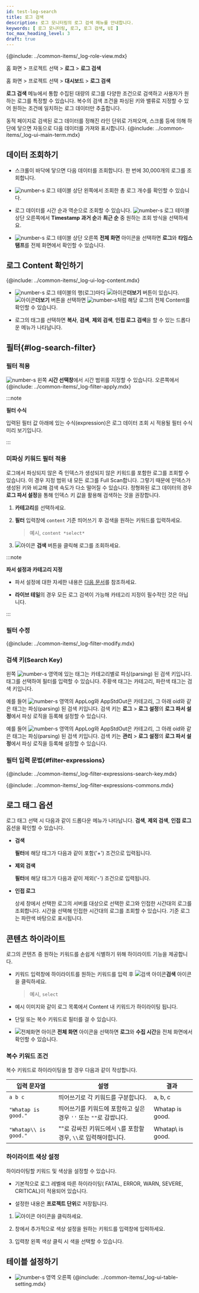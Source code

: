 ```yaml
---
id: test-log-search
title: 로그 검색
description: 로그 모니터링의 로그 검색 메뉴를 안내합니다.
keywords: [ 로그 모니터링, 로그, 로그 검색, UI ]
toc_max_heading_level: 3
draft: true
---
```


{@include: ../common-items/_log-role-view.mdx}

<Xclude product='aws-log'>

홈 화면 > 프로젝트 선택 > **로그** > **로그 검색**

</Xclude>

<InDoc product='aws-log'>

홈 화면 > 프로젝트 선택 > **대시보드** > **로그 검색**

</InDoc>

**로그 검색** 메뉴에서 통합 수집된 대량의 로그를 다양한 조건으로 검색하고 사용자가 원하는 로그를 특정할 수 있습니다. 복수의 검색 조건을 파싱된 키와 밸류로 지정할 수 있어 원하는 조건에 일치하는 로그 데이터만 추출합니다. 

동적 페이지로 검색된 로그 데이터를 정해진 라인 단위로 가져오며, 스크롤 등에 의해 하단에 닿으면 자동으로 다음 데이터를 가져와 표시합니다. {@include: ../common-items/_log-ui-main-term.mdx}

<Xclude product='postgresql,mysql'>

<ImgLang img='log-search.png' desc='로그 검색 sc' />

</Xclude>

<InDoc product='postgresql,mysql'>

<ImgLang img='db-log-search.png' desc='' />

</InDoc>

## 데이터 조회하기 

* 스크롤이 바닥에 닿으면 다음 데이터를 조회합니다. 한 번에 30,000개의 로그를 조회합니다.

* ![number-s](/img/number-03.png) 로그 테이블 상단 왼쪽에서 조회한 총 로그 개수를 확인할 수 있습니다. 

* 로그 데이터를 시간 순과 역순으로 조회할 수 있습니다. ![number-s](/img/number-03.png) 로그 테이블 상단 오른쪽에서 **Timestamp** **과거 순**과 **최근 순** 중 원하는 조회 방식을 선택하세요.

* ![number-s](/img/number-03.png) 로그 테이블 상단 오른쪽 <LinkImage img='ic-fullscreen.svg' desc='전체 화면 아이콘'/> **전체 화면** 아이콘을 선택하면 **로그**와 **타임스탬프**를 전체 화면에서 확인할 수 있습니다.

## 로그 Content 확인하기

{@include: ../common-items/_log-ui-log-content.mdx}

* ![number-s](/img/number-03.png) 로그 테이블의 행(로그)마다 ![아이콘](/img/ic-caret-right.svg)**더보기** 버튼이 있습니다. ![아이콘](/img/ic-caret-right.svg)**더보기** 버튼을 선택하면 ![number-s](/img/number-04.png)처럼 해당 로그의 전체 Content를 확인할 수 있습니다.

* 로그의 태그를 선택하면 **복사**, **검색**, **제외 검색**, **인접 로그 검색**을 할 수 있는 드롭다운 메뉴가 나타납니다.

## 필터{#log-search-filter}

### 필터 적용

![number-s](/img/number-01.png) 왼쪽 **시간 선택창**에서 시간 범위를 지정할 수 있습니다. 오른쪽에서 {@include: ../common-items/_log-filter-apply.mdx} 

:::note

**필터 수식**

입력된 필터 값 아래에 있는 수식(expression)은 로그 데이터 조회 시 적용될 필터 수식 미리 보기입니다. 

:::

### 미파싱 키워드 필터 적용

로그에서 파싱되지 않은 즉 인덱스가 생성되지 않은 키워드를 포함한 로그를 조회할 수 있습니다. 이 경우 지정 범위 내 모든 로그를 Full Scan합니다. 그렇기 때문에 인덱스가 생성된 키와 비교해 검색 속도가 다소 떨어질 수 있습니다. 정형화된 로그 데이터의 경우 **로그 파서 설정**을 통해 인덱스 키 값을 활용해 검색하는 것을 권장합니다.

<ImgLang img='log-content-search.png' desc='미파싱 키워드 필터 적용'/>

1. **카테고리**를 선택하세요. 

1. **필터** 입력창에 `content` 기준 띄어쓰기 후 검색을 원하는 키워드를 입력하세요. 

    > 예시, `content *select*`

1. ![아이콘](/img/ic-search.svg) **검색** 버튼을 클릭해 로그를 조회하세요.

:::note 

**파서 설정과 카테고리 지정**

* 파서 설정에 대한 자세한 내용은 [다음 문서](log-parser.mdx)를 참조하세요.

* **라이브 테일**의 경우 모든 로그 검색이 가능해 카테고리 지정이 필수적인 것은 아닙니다.

:::

### 필터 수정

{@include: ../common-items/_log-filter-modify.mdx}

### 검색 키(Search Key)

왼쪽 ![number-s](/img/number-02.png) 영역에 있는 태그는 카테고리별로 파싱(parsing) 된 검색 키입니다. 태그를 선택하여 필터를 입력할 수 있습니다. <span class='logwr'>주황색</span> 태그는 카테고리, <span class='lowfg'>파란색</span> 태그는 검색 키입니다.

<InDoc product='log,postgresql,mysql'>

예를 들어 ![number-s](/img/number-02.png) 영역의 <span class='logwr'>AppLog</span>와 <span class='logwr'>AppStdOut</span>은 카테고리, 그 아래 <span class='lowfg'>oid</span>와 같은 태그는 파싱(parsing) 된 검색 키입니다. 검색 키는 **로그** > **로그 설정**의 **로그 파서 설정**에서 파싱 로직을 등록해 설정할 수 있습니다. 

</InDoc>

<InDoc product='aws-log'>

예를 들어 ![number-s](/img/number-02.png) 영역의 <span class='logwr'>AppLog</span>와 <span class='logwr'>AppStdOut</span>은 카테고리, 그 아래 <span class='lowfg'>oid</span>와 같은 태그는 파싱(parsing) 된 검색 키입니다. 검색 키는 **관리** > **로그 설정**의 **로그 파서 설정**에서 파싱 로직을 등록해 설정할 수 있습니다.

</InDoc>

### 필터 입력 문법{#filter-expressions}

{@include: ../common-items/_log-filter-expressions-search-key.mdx} 

{@include: ../common-items/_log-filter-expressions-commons.mdx} 

## 로그 태그 옵션

로그 태그 선택 시 다음과 같이 드롭다운 메뉴가 나타납니다. **검색**, **제외 검색**, **인접 로그** 옵션을 확인할 수 있습니다.

<ImgLang img='log-search-tag.png' desc='로그 태그 드롭다운 메뉴'/>

* **검색**

  **필터**에 해당 태그가 다음과 같이 포함('+') 조건으로 입력됩니다.

  <ImgLang img='log-search-tag-se.png' desc='로그 태그 검색'/>

* **제외 검색**

  **필터**에 해당 태그가 다음과 같이 제외('-') 조건으로 입력됩니다.

  <ImgLang img='log-search-tag-ese.png' desc='로그 태그 제외 검색'/>

* **인접 로그**

  <Cmdname sid="TTL06582" className="uitext" /> 상세 창에서 선택한 로그의 서버를 대상으로 선택한 로그와 인접한 시간대의 로그를 조회합니다. 시간을 선택해 인접한 시간대의 로그를 조회할 수 있습니다. 기준 로그는 파란색 바탕으로 표시됩니다.

## 콘텐츠 하이라이트

로그의 콘텐츠 중 원하는 키워드를 손쉽게 식별하기 위해 하이라이트 기능을 제공합니다.

* 키워드 입력창에 하이라이트를 원하는 키워드를 입력 후 ![검색 아이콘](/img/ic-search.svg)**검색** 아이콘을 클릭하세요.

  > 예시, `select`

* 예시 이미지와 같이 로그 목록에서 Content 내 키워드가 하이라이팅 됩니다.

* 단일 또는 복수 키워드로 필터를 걸 수 있습니다.

* ![전체화면 아이콘](/img/ic-fullscreen.svg) **전체 화면** 아이콘을 선택하면 **로그**와 **수집 시간**을 전체 화면에서 확인할 수 있습니다.

### 복수 키워드 조건

복수 키워드로 하이라이팅을 할 경우 다음과 같이 작성합니다.

|입력 문자열|설명|결과|
|----|----|----|
|`a b c`|띄어쓰기로 각 키워드를 구분합니다.|a, b, c|
|`"Whatap is good."`|띄어쓰기를 키워드에 포함하고 싶은 경우 `''` 또는 `""`로 감쌉니다.|Whatap is good.|
|`"Whatap\\ is good."`|""로 감싸진 키워드에서 `\`를 포함할 경우, `\\`로 입력해야합니다.|Whatap\ is good.|

### 하이라이트 색상 설정

하이라이팅할 키워드 및 색상을 설정할 수 있습니다.

* 기본적으로 로그 레벨에 따른 하이라이팅( <span class='logft'>FATAL</span>, <span class='loger'>ERROR</span>, <span class='logwr'>WARN</span>, <span class='logft'>SEVERE</span>,  <span class='logft'>CRITICAL</span>)이 적용되어 있습니다.

* 설정한 내용은 **프로젝트 단위**로 저장됩니다. 

1. ![아이콘](/img/ic-highlight.svg) 아이콘을 클릭하세요.

1. <Cmdname sid="highlight" className="uitext" /> 창에서 추가적으로 색상 설정을 원하는 키워드를 입력창에 입력하세요. 

1. 입력창 왼쪽 색상 클릭 시 색을 선택할 수 있습니다.

## 테이블 설정하기

* ![number-s](/img/number-03.png) 영역 오른쪽 {@include: ../common-items/_log-ui-table-setting.mdx}